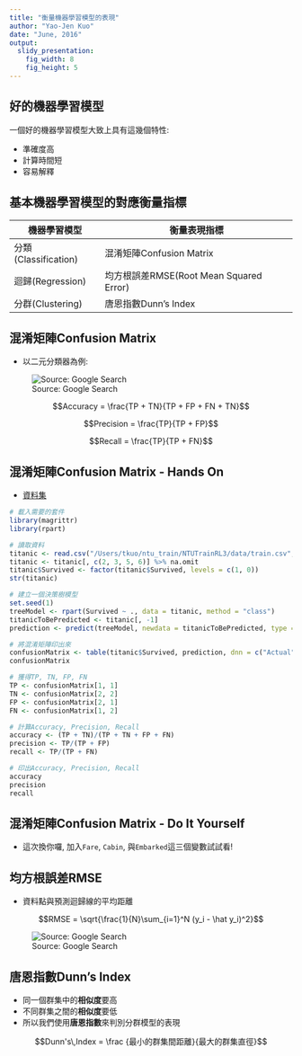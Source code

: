 ```yaml
---
title: "衡量機器學習模型的表現"
author: "Yao-Jen Kuo"
date: "June, 2016"
output:
  slidy_presentation:
    fig_width: 8
    fig_height: 5
---
```


## 好的機器學習模型

一個好的機器學習模型大致上具有這幾個特性:

* 準確度高
* 計算時間短
* 容易解釋

## 基本機器學習模型的對應衡量指標

|機器學習模型|衡量表現指標|
|------------|------------|
|分類(Classification)|混淆矩陣Confusion Matrix|
|迴歸(Regression)|均方根誤差RMSE(Root Mean Squared Error)|
|分群(Clustering)|唐恩指數Dunn's Index|

## 混淆矩陣Confusion Matrix

* 以二元分類器為例:

![Source: Google Search](images/confusionMatrix.png)

$$Accuracy = \frac{TP + TN}{TP + FP + FN + TN}$$

$$Precision = \frac{TP}{TP + FP}$$

$$Recall = \frac{TP}{TP + FN}$$

## 混淆矩陣Confusion Matrix - Hands On

* [資料集](https://www.kaggle.com/c/titanic/data)

```r
# 載入需要的套件
library(magrittr)
library(rpart)

# 讀取資料
titanic <- read.csv("/Users/tkuo/ntu_train/NTUTrainRL3/data/train.csv", header = TRUE)
titanic <- titanic[, c(2, 3, 5, 6)] %>% na.omit
titanic$Survived <- factor(titanic$Survived, levels = c(1, 0))
str(titanic)

# 建立一個決策樹模型
set.seed(1)
treeModel <- rpart(Survived ~ ., data = titanic, method = "class")
titanicToBePredicted <- titanic[, -1]
prediction <- predict(treeModel, newdata = titanicToBePredicted, type = "class")

# 將混淆矩陣印出來
confusionMatrix <- table(titanic$Survived, prediction, dnn = c("Actual", "Predicted"))
confusionMatrix

# 獲得TP, TN, FP, FN
TP <- confusionMatrix[1, 1]
TN <- confusionMatrix[2, 2]
FP <- confusionMatrix[2, 1]
FN <- confusionMatrix[1, 2]

# 計算Accuracy, Precision, Recall
accuracy <- (TP + TN)/(TP + TN + FP + FN)
precision <- TP/(TP + FP)
recall <- TP/(TP + FN)

# 印出Accuracy, Precision, Recall
accuracy
precision
recall
```

## 混淆矩陣Confusion Matrix - Do It Yourself

* 這次換你囉, 加入`Fare`, `Cabin`, 與`Embarked`這三個變數試試看!

## 均方根誤差RMSE

* 資料點與預測迴歸線的平均距離

$$RMSE = \sqrt{\frac{1}{N}\sum_{i=1}^N (y_i - \hat y_i)^2}$$

![Source: Google Search](images/rmse.jpg)

## 唐恩指數Dunn's Index

* 同一個群集中的**相似度**要高
* 不同群集之間的**相似度**要低
* 所以我們使用**唐恩指數**來判別分群模型的表現

$$Dunn's\,Index = \frac {最小的群集間距離}{最大的群集直徑}$$